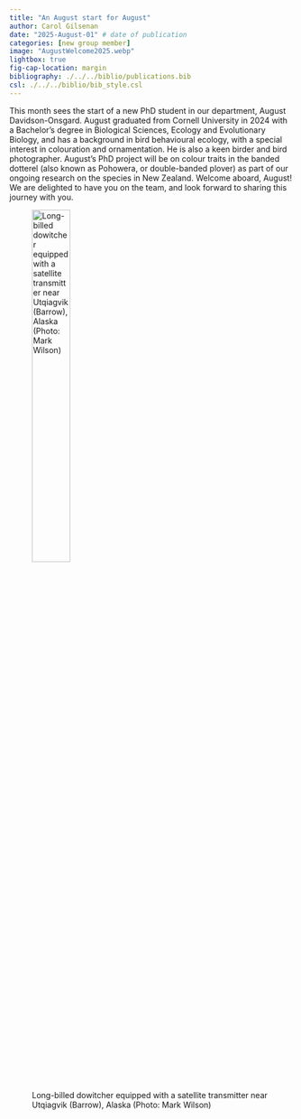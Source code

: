 ```yaml
---
title: "An August start for August" 
author: Carol Gilsenan
date: "2025-August-01" # date of publication
categories: [new group member]
image: "AugustWelcome2025.webp"
lightbox: true
fig-cap-location: margin
bibliography: ./../../biblio/publications.bib
csl: ./../../biblio/bib_style.csl
---
```


This month sees the start of a new PhD student in our department, August Davidson-Onsgard. August graduated from Cornell University in 2024 with a Bachelor’s degree in Biological Sciences, Ecology and Evolutionary Biology, and has a background in bird behavioural ecology, with a special interest in colouration and ornamentation. He is also a keen birder and bird photographer. August’s PhD project will be on colour traits in the banded dotterel (also known as Pohowera, or double-banded plover) as part of our ongoing research on the species in New Zealand. Welcome aboard, August! We are delighted to have you on the team, and look forward to sharing this journey with you.


![Long-billed dowitcher equipped with a satellite transmitter near Utqiagvik (Barrow), Alaska (Photo: Mark Wilson)](EunbiDowitcher2025.webp){width=40%}
